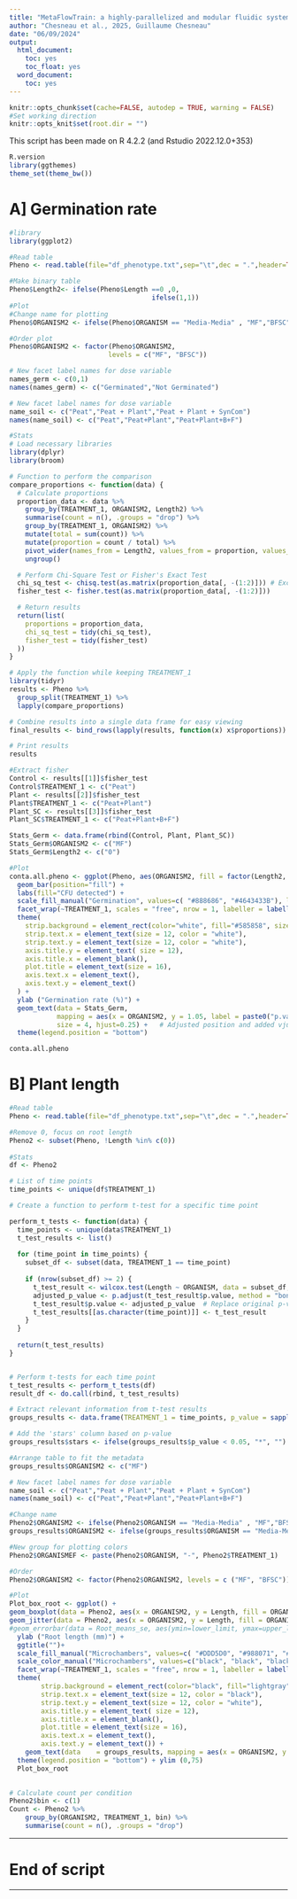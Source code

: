 ```yaml
---
title: "MetaFlowTrain: a highly-parallelized and modular fluidic system to study exometabolite-mediated inter-organismal Interaction"
author: "Chesneau et al., 2025, Guillaume Chesneau"
date: "06/09/2024"
output:
  html_document:
    toc: yes
    toc_float: yes
  word_document:
    toc: yes
---
```


```r
knitr::opts_chunk$set(cache=FALSE, autodep = TRUE, warning = FALSE)
#Set working direction
knitr::opts_knit$set(root.dir = "") 
```

This script has been made on R 4.2.2 (and Rstudio 2022.12.0+353)
```r
R.version
library(ggthemes)
theme_set(theme_bw())
```

# A] Germination rate

```r
#library
library(ggplot2)

#Read table
Pheno <- read.table(file="df_phenotype.txt",sep="\t",dec = ".",header=TRUE) 

#Make binary table
Pheno$Length2<- ifelse(Pheno$Length ==0 ,0,
                                    ifelse(1,1))
#Plot             
#Change name for plotting
Pheno$ORGANISM2 <- ifelse(Pheno$ORGANISM == "Media-Media" , "MF","BFSC")

#Order plot
Pheno$ORGANISM2 <- factor(Pheno$ORGANISM2, 
                         levels = c("MF", "BFSC"))

# New facet label names for dose variable
names_germ <- c(0,1)
names(names_germ) <- c("Germinated","Not Germinated")

# New facet label names for dose variable
name_soil <- c("Peat","Peat + Plant","Peat + Plant + SynCom")
names(name_soil) <- c("Peat","Peat+Plant","Peat+Plant+B+F")

#Stats
# Load necessary libraries
library(dplyr)
library(broom)

# Function to perform the comparison
compare_proportions <- function(data) {
  # Calculate proportions
  proportion_data <- data %>%
    group_by(TREATMENT_1, ORGANISM2, Length2) %>%
    summarise(count = n(), .groups = "drop") %>%
    group_by(TREATMENT_1, ORGANISM2) %>%
    mutate(total = sum(count)) %>%
    mutate(proportion = count / total) %>%
    pivot_wider(names_from = Length2, values_from = proportion, values_fill = 0) %>%
    ungroup()

  # Perform Chi-Square Test or Fisher's Exact Test
  chi_sq_test <- chisq.test(as.matrix(proportion_data[, -(1:2)])) # Excluding TREATMENT_1 and ORGANISM2
  fisher_test <- fisher.test(as.matrix(proportion_data[, -(1:2)]))

  # Return results
  return(list(
    proportions = proportion_data,
    chi_sq_test = tidy(chi_sq_test),
    fisher_test = tidy(fisher_test)
  ))
}

# Apply the function while keeping TREATMENT_1
library(tidyr)
results <- Pheno %>%
  group_split(TREATMENT_1) %>%
  lapply(compare_proportions)

# Combine results into a single data frame for easy viewing
final_results <- bind_rows(lapply(results, function(x) x$proportions))

# Print results
results

#Extract fisher
Control <- results[[1]]$fisher_test
Control$TREATMENT_1 <- c("Peat")
Plant <- results[[2]]$fisher_test
Plant$TREATMENT_1 <- c("Peat+Plant")
Plant_SC <- results[[3]]$fisher_test
Plant_SC$TREATMENT_1 <- c("Peat+Plant+B+F")

Stats_Germ <- data.frame(rbind(Control, Plant, Plant_SC))
Stats_Germ$ORGANISM2 <- c("MF")
Stats_Germ$Length2 <- c("0")

#Plot
conta.all.pheno <- ggplot(Pheno, aes(ORGANISM2, fill = factor(Length2, levels=c("0", "1")))) + 
  geom_bar(position="fill") +
  labs(fill="CFU detected") +
  scale_fill_manual("Germination", values=c( "#888686", "#4643433B"), labels = c("Not Germinated", "Germinated")) +
  facet_wrap(~TREATMENT_1, scales = "free", nrow = 1, labeller = labeller(TREATMENT_1 = name_soil)) +
  theme(
    strip.background = element_rect(color="white", fill="#585858", size=1, linetype="solid"),
    strip.text.x = element_text(size = 12, color = "white"),
    strip.text.y = element_text(size = 12, color = "white"),
    axis.title.y = element_text( size = 12),
    axis.title.x = element_blank(),
    plot.title = element_text(size = 16),
    axis.text.x = element_text(),
    axis.text.y = element_text()
  ) +
  ylab ("Germination rate (%)") +
  geom_text(data = Stats_Germ, 
            mapping = aes(x = ORGANISM2, y = 1.05, label = paste0("p.value = ", round(p.value, 4))),
            size = 4, hjust=0.25) +   # Adjusted position and added vjust for better text placement
  theme(legend.position = "bottom")

conta.all.pheno

```


# B]  Plant length

```r

#Read table
Pheno <- read.table(file="df_phenotype.txt",sep="\t",dec = ".",header=TRUE) 

#Remove 0, focus on root length
Pheno2 <- subset(Pheno, !Length %in% c(0))
    
#Stats
df <- Pheno2

# List of time points
time_points <- unique(df$TREATMENT_1)

# Create a function to perform t-test for a specific time point

perform_t_tests <- function(data) {
  time_points <- unique(data$TREATMENT_1)
  t_test_results <- list()
  
  for (time_point in time_points) {
    subset_df <- subset(data, TREATMENT_1 == time_point)
    
    if (nrow(subset_df) >= 2) {
      t_test_result <- wilcox.test(Length ~ ORGANISM, data = subset_df, p.adjust.method = "bonferroni")
      adjusted_p_value <- p.adjust(t_test_result$p.value, method = "bonferroni")  # Adjust p-value
      t_test_result$p.value <- adjusted_p_value  # Replace original p-value with adjusted p-value
      t_test_results[[as.character(time_point)]] <- t_test_result
    }
  }
  
  return(t_test_results)
}


# Perform t-tests for each time point
t_test_results <- perform_t_tests(df)
result_df <- do.call(rbind, t_test_results)

# Extract relevant information from t-test results
groups_results <- data.frame(TREATMENT_1 = time_points, p_value = sapply(t_test_results, function(x) x$p.value))

# Add the 'stars' column based on p-value
groups_results$stars <- ifelse(groups_results$p_value < 0.05, "*", "")

#Arrange table to fit the metadata
groups_results$ORGANISM2 <- c("MF")

# New facet label names for dose variable
name_soil <- c("Peat","Peat + Plant","Peat + Plant + SynCom")
names(name_soil) <- c("Peat","Peat+Plant","Peat+Plant+B+F")

#Change name
Pheno2$ORGANISM2 <- ifelse(Pheno2$ORGANISM == "Media-Media" , "MF","BFSC")
groups_results$ORGANISM2 <- ifelse(groups_results$ORGANISM == "Media-Media" , "MF","BFSC")

#New group for plotting colors
Pheno2$ORGANISMEF <- paste(Pheno2$ORGANISM, "-", Pheno2$TREATMENT_1)

#Order
Pheno2$ORGANISM2 <- factor(Pheno2$ORGANISM2, levels = c ("MF", "BFSC"))

#Plot
Plot_box_root <- ggplot() + 
geom_boxplot(data = Pheno2, aes(x = ORGANISM2, y = Length, fill = ORGANISMEF, color = ORGANISMEF), outlier.shape = NA) +
geom_jitter(data = Pheno2, aes(x = ORGANISM2, y = Length, fill = ORGANISMEF), size = 0.5, alpha = 0.5) +
#geom_errorbar(data = Root_means_se, aes(ymin=lower_limit, ymax=upper_limit)) +
  ylab ("Root length (mm)") +
  ggtitle("")+
  scale_fill_manual("Microchambers", values=c( "#DDD5D0", "#988071", "#3B312B" ,"white","white","white"),labels = c( "BFSC Peat", "BFSC Peat + Plant", "BFSC Peat + Plant + SynCom","MF Peat", "MF Peat + Plant","MF Peat + Plant + SynCom")) +
  scale_color_manual("Microchambers", values=c("black", "black", "black","#DDD5D0", "#988071", "#3B312B"),labels = c( "BFSC Peat", "BFSC Peat + Plant", "BFSC Peat + Plant + SynCom","MF Peat", "MF Peat + Plant", "MF Peat + Plant + SynCom")) +
  facet_wrap(~TREATMENT_1, scales = "free", nrow = 1, labeller = labeller(TREATMENT_1 = name_soil)) +
  theme(
        strip.background = element_rect(color="black", fill="lightgray", size=1, linetype="solid"),
        strip.text.x = element_text(size = 12, color = "black"),
        strip.text.y = element_text(size = 12, color = "white"),
        axis.title.y = element_text( size = 12),
        axis.title.x = element_blank(),
        plot.title = element_text(size = 16),
        axis.text.x = element_text(), 
        axis.text.y = element_text()) +  
    geom_text(data    = groups_results, mapping = aes(x = ORGANISM2, y = 75,  label = paste0("p.value = ", round(p_value, 4))),size = 4, hjust=1) +
  theme(legend.position = "bottom") + ylim (0,75)
  Plot_box_root
  

# Calculate count per condition
Pheno2$bin <- c(1)
Count <- Pheno2 %>%
    group_by(ORGANISM2, TREATMENT_1, bin) %>%
    summarise(count = n(), .groups = "drop")
```

*****

# End of script

*****